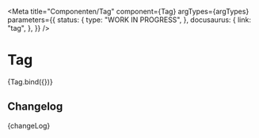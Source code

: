 
<Meta
  title="Componenten/Tag"
  component={Tag}
  argTypes={argTypes}
  parameters={{
    status: {
      type: "WORK IN PROGRESS",
    },
    docusaurus: {
      link: "tag",
    },
  }}
/>

# Tag

<Canvas>
  <Story name="Tag" args={defaultArgs}>
    {Tag.bind({})}
  </Story>
</Canvas>

<ArgsTable story="Tag" />

## Changelog

<Description>{changeLog}</Description>
